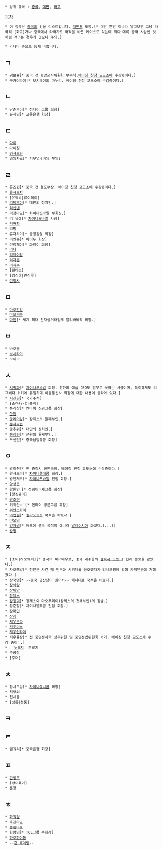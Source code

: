  * 상위 항목 : [[중국]], [[대만]], [[화교]]

[[목차]]

 * 이 항목은 [[중국]]의 인물 리스트입니다. [[대만]]도 포함.[* 대만 뿐만 아니라 알고보면 그냥 타국적 [화교]거나 중국에서 타국가로 국적을 바꾼 케이스도 있는데 죄다 대륙 중국 사람인 것처럼 적어논 경우가 많으니 주의.]

 * 가나다 순으로 등재 바랍니다.

== ㄱ ==
 * 궈보슝[* 중국 전 중앙군사위원회 부주석.[[베이징 친청 교도소]]에 수감중이다.]
 * 구카이라이[* 보시라이의 마누라. 베이징 친청 교도소에 수감중이다.]
== ㄴ ==
 * 난춘후이[* 정타이 그룹 회장]
 * 뉴시밍[* 교통은행 회장]
== ㄷ ==
 * [[다이]]
 * 다이칭
 * [[덩샤오핑]]
 * 덩잉차오[* 저우언라이의 부인]
== ㄹ ==
 * 류즈쥔[* 중국 전 철도부장. 베이징 친청 교도소에 수감중이다.]
 * [[류사오치]]
 * [유역비|류이페이]
 * [[리덩후이]][* 대만의 정치인.]
 * [[리셴녠]]
 * 리정마오[* [[차이나모바일]] 부회장.]
 * 리 유예[* [[차이나모바일]] 사장]
 * [[리커창]]
 * 리펑
 * 류자차이[* 충칭강철 회장]
 * 리옌훙[* 바이두 회장]
 * 런정페이[* 화웨이 회장]
 * [[리나]]
 * [[리웨이펑]]
 * [[리자준]]
 * [[리지준]]
 * [린뱌오]
 * [임심여|린신루]
 * [[임청하|린칭샤]]
== ㅁ ==
 * [[마오안잉]]
 * [[마오쩌둥]]
 * [[마윈]][* 세계 최대 전자상거래업체 알리바바의 회장.]
== ㅂ ==
 * 바오퉁
 * [[보시라이]]
 * 보이보
== ㅅ ==
 * [[시궈화]][* [[차이나모바일]] 회장. 천하의 애플 CEO도 함부로 못하는 사람이며, 특이하게도 리그베다 위키에 유일하게 이동통신사 회장에 대한 내용이 올라와 있다.]
 * [[시진핑]][* 국가주석]
 * [손려#s-2|쑨리]
 * 쑨리창[* 옌타이 장위그룹 회장]
 * [[쑨원]]
 * [[쑹메이링]][* 장제스의 둘째부인.]
 * [[쑹자오런]]
 * [[쑹추위]][* 대만의 정치인.]
 * [[쑹칭링]][* 쑨원의 둘째부인.]
 * 쓰셴민[* 중국남방항공 회장]
== ㅇ ==
 * 왕리쥔[* 전 충칭시 공안국장. 베이징 친청 교도소에 수감중이다.]
 * 왕샤오추[* [[차이나텔레콤]] 회장.]
 * 왕젠저우[* [[차이나모바일]] 전임 회장.]
 * [[양상쿤]]
 * 왕원인 [* 정웨이국제그룹 회장]
 * [왕징웨이] 
 * [[왕조현]]
 * 위위안보 [* 옌타이 빙룬그룹 회장]
 * [[위안스카이]]
 * [[이연걸]][* [[싱가포르]]로 국적을 바꿨다.]
 * [[야오밍]]
 * [[양자경]][* 애초에 중국 국적이 아니라 [[말레이시아]] 화교다.(...)]
 * [[왕멍]]
== ㅈ ==
 * [조미|자오웨이][* 중국의 미녀배우로, 중국 내수용의 [[갤럭시 노트 3]] 현지 홍보를 맡았다.]
 * 자오쯔양[* 천안문 사건 때 민주화 시위대를 옹호했다가 덩샤오핑에 의해 가택연금에 처해졌다.]
 * [[장국영]][* --중국 공산당이 싫어서-- [[캐나다]]로 국적을 바꿨다.]
 * [[장쉐량]]
 * [[장위안]]
 * [[장제스]]
 * [[장징궈]][* 장제스와 마오푸페이(장제스의 첫째부인)의 장남.]
 * 장춘장[* 차이나텔레콤 전임 회장.]
 * [[장쩌민]]
 * [[장칭]]
 * [[주윤발|저우룬파]]
 * [[주성치|저우싱츠]]
 * [[저우언라이]]
 * 저우융캉[* 전 중앙정치국 상무위원 및 중앙정법위원회 서기. 베이징 친청 교도소에 수감 중이다.]
 * --[[누룽지]]--주룽지
 * 주공창
 * [주더]
== ㅊ ==
 * 창샤오빙[* [[차이나유니콤]] 회장]
 * 천량위
 * 천시퉁
 * [성룡|청룽]
== ㅋ ==

== ㅌ ==
 * 톈궈리[* 중국은행 회장]
== ㅍ ==
 * [[반영자|판잉즈]]
 * [펑더화이]
 * 푼왕
== ㅎ ==
 * [[화궈펑]]
 * [[후진타오]]
 * [[홍금보|훙진바오]]
 * 한팡밍[* TCL그룹 부회장]
 * [[하오하이동]]
 * --[[홍 메이링]]--
